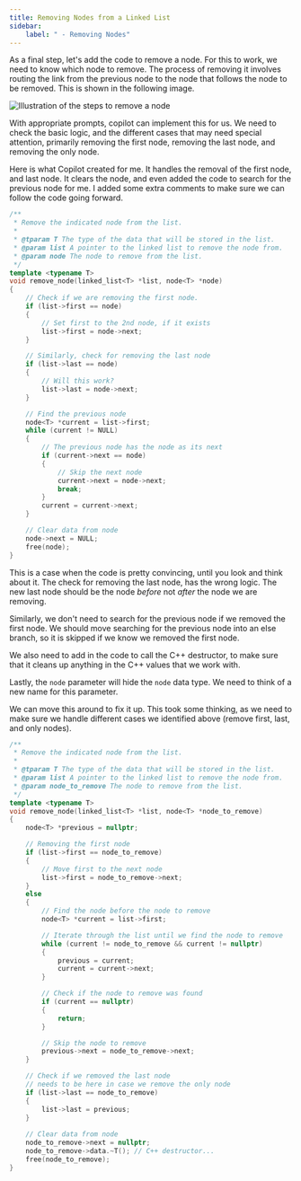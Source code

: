 ```yaml
---
title: Removing Nodes from a Linked List
sidebar:
    label: " - Removing Nodes"
---
```


As a final step, let's add the code to remove a node. For this to work, we need to know which node to remove. The process of removing it involves routing the link from the previous node to the node that follows the node to be removed. This is shown in the following image.

![Illustration of the steps to remove a node](./images/list-delete.png)

With appropriate prompts, copilot can implement this for us. We need to check the basic logic, and the different cases that may need special attention, primarily removing the first node, removing the last node, and removing the only node.

Here is what Copilot created for me. It handles the removal of the first node, and last node. It clears the node, and even added the code to search for the previous node for me. I added some extra comments to make sure we can follow the code going forward.

```cpp
/**
 * Remove the indicated node from the list.
 * 
 * @tparam T The type of the data that will be stored in the list.
 * @param list A pointer to the linked list to remove the node from.
 * @param node The node to remove from the list.
 */
template <typename T>
void remove_node(linked_list<T> *list, node<T> *node)
{
    // Check if we are removing the first node.
    if (list->first == node) 
    {
        // Set first to the 2nd node, if it exists
        list->first = node->next;
    }

    // Similarly, check for removing the last node
    if (list->last == node) 
    {
        // Will this work?
        list->last = node->next;
    }

    // Find the previous node
    node<T> *current = list->first;
    while (current != NULL) 
    {
        // The previous node has the node as its next
        if (current->next == node) 
        {
            // Skip the next node
            current->next = node->next;
            break;
        }
        current = current->next;
    }

    // Clear data from node
    node->next = NULL;
    free(node);
}
```

This is a case when the code is pretty convincing, until you look and think about it. The check for removing the last node, has the wrong logic. The new last node should be the node *before* not *after* the node we are removing.

Similarly, we don't need to search for the previous node if we removed the first node. We should move searching for the previous node into an else branch, so it is skipped if we know we removed the first node.

We also need to add in the code to call the C++ destructor, to make sure that it cleans up anything in the C++ values that we work with.

Lastly, the `node` parameter will hide the `node` data type. We need to think of a new name for this parameter.

We can move this around to fix it up. This took some thinking, as we need to make sure we handle different cases we identified above (remove first, last, and only nodes).

<Accordion>
  <AccordionItem header="My code for if you get stuck">

```cpp
/**
 * Remove the indicated node from the list.
 * 
 * @tparam T The type of the data that will be stored in the list.
 * @param list A pointer to the linked list to remove the node from.
 * @param node_to_remove The node to remove from the list.
 */
template <typename T>
void remove_node(linked_list<T> *list, node<T> *node_to_remove)
{
    node<T> *previous = nullptr;

    // Removing the first node
    if (list->first == node_to_remove) 
    {
        // Move first to the next node
        list->first = node_to_remove->next;
    }
    else
    {
        // Find the node before the node to remove
        node<T> *current = list->first;

        // Iterate through the list until we find the node to remove
        while (current != node_to_remove && current != nullptr) 
        {
            previous = current;
            current = current->next;
        }

        // Check if the node to remove was found
        if (current == nullptr) 
        {
            return;
        }

        // Skip the node to remove
        previous->next = node_to_remove->next;
    }

    // Check if we removed the last node
    // needs to be here in case we remove the only node
    if (list->last == node_to_remove) 
    {
        list->last = previous;
    }
    
    // Clear data from node
    node_to_remove->next = nullptr;
    node_to_remove->data.~T(); // C++ destructor...
    free(node_to_remove);
}
```

  </AccordionItem>
</Accordion>
